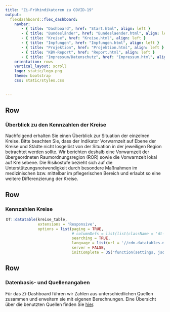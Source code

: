 ```yaml
---
title: "Zi-Frühindikatoren zu COVID-19"
output: 
  flexdashboard::flex_dashboard:
    navbar:
       - { title: "Dashboard", href: "Start.html", align: left }
       - { title: "Bundesländer", href: "Bundeslaender.html", align: left }
       - { title: "Kreise", href: "Kreise.html", align: left }
       - { title: "Impfungen", href: "Impfungen.html", align: left }
       - { title: "Projektion", href: "Projektion.html", align: left }
       - { title: "KBV-Report", href: "Report.html", align: left }
       - { title: "Impressum/Datenschutz", href: "Impressum.html", align: left }
    orientation: rows
    vertical_layout: scroll 
    logo: static/logo.png
    theme: bootstrap
    css: static/styles.css
    
    
---
```


Row
-----------------------------------------------------------------------

### **Überblick zu den Kennzahlen der Kreise**

Nachfolgend erhalten Sie einen Überblick zur Situation der einzelnen Kreise. Bitte beachten Sie, dass der Indikator Vorwarnzeit auf Ebene der Kreise und Städte nicht losgelöst von der Situation in der jeweiligen Region betrachtet werden sollte. Wir berichten deshalb eine Vorwarnzeit der übergeordneten Raumordnungsregion (ROR) sowie die Vorwarnzeit lokal auf Kreisebene. Die Risikostufe bezieht sich auf die Unterstützungsnotwendigkeit durch besondere Maßnahmen im medizinischen bzw. mittelbar im pflegerischen Bereich und erlaubt so eine weitere Differenzierung der Kreise.\

Row
-----------------------------------------------------------------------

### **Kennzahlen Kreise**

<div style = "width:99% !important; height:auto; margin: auto;">
```r
DT::datatable(kreise_table,
              extensions = 'Responsive',
              options = list(paging = TRUE,
                             # columnDefs = list(list(className = 'dt-center', targets = 2:3)),
                             searching = TRUE,
                             language = list(url = '//cdn.datatables.net/plug-ins/1.10.11/i18n/German.json'),
                             server = FALSE,
                             initComplete = JS("function(settings, json) {","$(this.api().table().header()).css({'background-color':'#0086C5','color': '#fff'});","}")))

```
</div>

Row
------------------------------------------------------------------------

### **Datenbasis- und Quellenangaben**

Für das Zi-Dashboard führen wir Zahlen aus unterschiedlichen Quellen zusammen und erweitern sie mit eigenen Berechnungen. Eine Übersicht über die benutzten Quellen finden Sie [hier](Daten.html).